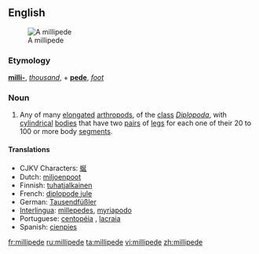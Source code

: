 {{wikipedia}}
==English==
[[Image:Millipede.jpg|thumb|right|A millipede]]

===Etymology===
{{L.}} '''[[milli-]]''', ''[[thousand]]'', + '''[[pede]]''', ''[[foot]]''

===Noun===
{{en-noun}}

# Any of many [[elongated]] [[arthropod]]s, of the [[class]] ''[[Diplopoda]]'', with [[cylindrical]] [[bodies]] that have two [[pair]]s of [[leg]]s for each one of their 20 to 100 or more body [[segment]]s.

====Translations====
*CJKV Characters: [[蜒]]
*Dutch: [[miljoenpoot]] {{m}}
*Finnish: [[tuhatjalkainen]]
*French: [[diplopode jule]] {{m}}
*German: [[Tausendfüßler]] {{m}}
*[[Interlingua]]: [[millepedes]], [[myriapodo]]
*Portuguese: [[centopéia]] {{f}}, [[lacraia]] {{f}}
*Spanish: [[cienpies]] {{m}}

[[fr:millipede]]
[[ru:millipede]]
[[ta:millipede]]
[[vi:millipede]]
[[zh:millipede]]